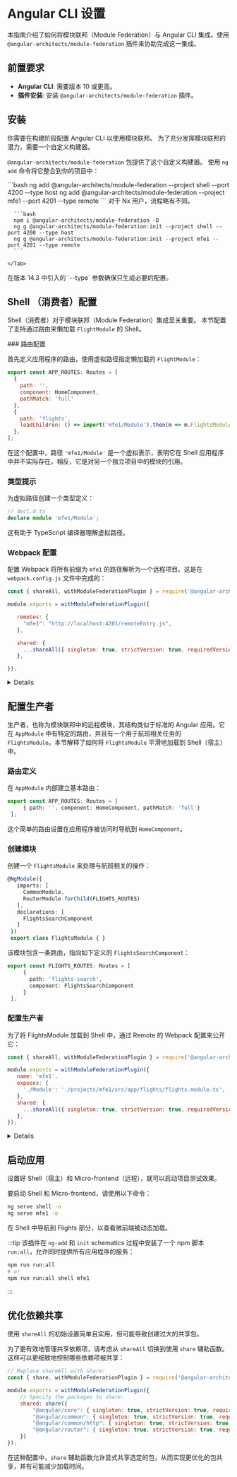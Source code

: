 
# Angular CLI 设置

本指南介绍了如何将模块联邦（Module Federation）与 Angular CLI 集成。使用 `@angular-architects/module-federation` 插件来协助完成这一集成。

## 前置要求

- **Angular CLI**: 需要版本 10 或更高。
- **插件安装**: 安装 `@angular-architects/module-federation` 插件。

## 安装

你需要在构建阶段配置 Angular CLI 以使用模块联邦。
为了充分发挥模块联邦的潜力，需要一个自定义构建器。

`@angular-architects/module-federation` 包提供了这个自定义构建器。
使用 `ng add` 命令将它整合到你的项目中：

  <Tabs>
    <Tab label="Angular CLI">
      ```bash
      ng add @angular-architects/module-federation --project shell --port 4200 --type host
      ng add @angular-architects/module-federation --project mfe1 --port 4201 --type remote
      ```
    </Tab>
    <Tab label="Nx Cli">
      对于 Nx 用户，流程略有不同。

      ```bash
      npm i @angular-architects/module-federation -D
      ng g @angular-architects/module-federation:init --project shell --port 4200 --type host
      ng g @angular-architects/module-federation:init --project mfe1 --port 4201 --type remote
      ```

    </Tab>
  </Tabs>
  <div className={"rspress-directive tip"}>
    在版本 14.3 中引入的 `--type` 参数确保只生成必要的配置。
  </div>

## Shell （消费者）配置

Shell（消费者）对于模块联邦（Module Federation）集成至关重要。
本节配置了支持通过路由来懒加载 `FlightModule` 的 Shell。

<Steps>
  ### 路由配置

  首先定义应用程序的路由，使用虚拟路径指定懒加载的 `FlightModule`：

  ```javascript
  export const APP_ROUTES: Routes = [
    {
      path: '',
      component: HomeComponent,
      pathMatch: 'full'
    },
    {
      path: 'flights',
      loadChildren: () => import('mfe1/Module').then(m => m.FlightsModule)
    },
  ];
  ```

在这个配置中，路径 `'mfe1/Module'` 是一个虚拟表示，表明它在 Shell 应用程序中并不实际存在。相反，它是对另一个独立项目中的模块的引用。

### 类型提示

为虚拟路径创建一个类型定义：

```typescript
// decl.d.ts
declare module 'mfe1/Module';
```

这有助于 TypeScript 编译器理解虚拟路径。

### Webpack 配置

配置 Webpack 将所有前缀为 `mfe1` 的路径解析为一个远程项目。这是在 `webpack.config.js` 文件中完成的：

```javascript
const { shareAll, withModuleFederationPlugin } = require('@angular-architects/module-federation/webpack');

module.exports = withModuleFederationPlugin({

   remotes: {
     "mfe1": "http://localhost:4201/remoteEntry.js",
   },

   shared: {
     ...shareAll({ singleton: true, strictVersion: true, requiredVersion: 'auto' }),
   },

});
```
<details>

  在开发中，直接硬编码远程入口的 URL 就足够了。然而，对于生产环境，需要采用动态方法。动态远程的概念在专门的文档页面“动态远程”中进一步探讨。

  - `shared` 属性指定了 Shell 和微前端（们）之间要共享的 npm 包。使用 `shareAll` 辅助方法，可以共享 `package.json` 中列出的所有依赖。这虽然便于快速设置，但可能导致共享依赖过多，这可能会对优化造成影响。
  - `singleton: true` 和 `strictVersion: true` 的组合设置指示，如果 Shell 和微前端（们）之间存在版本不匹配，Webpack 将抛出运行时错误。将 `strictVersion` 更改为 `false` 将改为运行时警告。
  - `requiredVersion: 'auto'` 选项，由 `@angular-architects/module-federation` 插件提供，可以自动从 `package.json` 确定版本，有助于防止与版本相关的问题。

</details>

</Steps>

## 配置生产者

生产者，也称为模块联邦中的远程模块，其结构类似于标准的 Angular 应用。它在 `AppModule` 中有特定的路由，并且有一个用于航班相关任务的 `FlightsModule`。本节解释了如何将 `FlightsModule` 平滑地加载到 Shell（宿主）中。

<Steps>

### 路由定义

在 `AppModule` 内部建立基本路由：

```typescript
export const APP_ROUTES: Routes = [
     { path: '', component: HomeComponent, pathMatch: 'full'}
 ];
```

这个简单的路由设置在应用程序被访问时导航到 `HomeComponent`。

### 创建模块

创建一个 `FlightsModule` 来处理与航班相关的操作：

```typescript
@NgModule({
   imports: [
     CommonModule,
     RouterModule.forChild(FLIGHTS_ROUTES)
   ],
   declarations: [
     FlightsSearchComponent
   ]
 })
 export class FlightsModule { }
```

该模块包含一条路由，指向如下定义的 `FlightsSearchComponent`：

```typescript
export const FLIGHTS_ROUTES: Routes = [
     {
       path: 'flights-search',
       component: FlightsSearchComponent
     }
 ];
```

### 配置生产者

为了将 FlightsModule 加载到 Shell 中，通过 Remote 的 Webpack 配置来公开它：

```javascript
const { shareAll, withModuleFederationPlugin } = require('@angular-architects/module-federation/webpack');

module.exports = withModuleFederationPlugin({
   name: 'mfe1',
   exposes: {
     './Module': './projects/mfe1/src/app/flights/flights.module.ts',
   },
   shared: {
     ...shareAll({ singleton: true, strictVersion: true, requiredVersion: 'auto' }),
   },
});
```

<details>
在这种配置中：

- `name` 属性将微前端标识为 `mfe1`。
- `exposes` 属性意味着 `FlightsModule` 在公共名称 `Module` 下的暴露，允许 Shell 进行引用。
- `shared` 属性列出了将与 Shell 共享的库，使用 `shareAll` 方法共享 `package.json` 中找到的所有依赖。`singleton: true` 和 `strictVersion: true` 属性确保使用共享库的单一版本，并且在版本不兼容的情况下触发运行时错误。

</details>

</Steps>

## 启动应用

设置好 Shell（宿主）和 Micro-frontend（远程），就可以启动项目测试效果。

要启动 Shell 和 Micro-frontend，请使用以下命令：

```bash
ng serve shell -o
ng serve mfe1 -o
```

在 Shell 中导航到 Flights 部分，以查看微前端被动态加载。

:::tip
该插件在 `ng-add` 和 `init` schematics 过程中安装了一个 npm 脚本 `run:all`，允许同时提供所有应用程序的服务：

```bash
npm run run:all
# or
npm run run:all shell mfe1
```
:::


## 优化依赖共享

使用 `shareAll` 的初始设置简单且实用，但可能导致创建过大的共享包。

为了更有效地管理共享依赖项，请考虑从 `shareAll` 切换到使用 `share` 辅助函数。这样可以更细致地控制哪些依赖项被共享：

```javascript
// Replace shareAll with share:
const { share, withModuleFederationPlugin } = require('@angular-architects/module-federation/webpack');

module.exports = withModuleFederationPlugin({
    // Specify the packages to share:
    shared: share({
        "@angular/core": { singleton: true, strictVersion: true, requiredVersion: 'auto' },
        "@angular/common": { singleton: true, strictVersion: true, requiredVersion: 'auto' },
        "@angular/common/http": { singleton: true, strictVersion: true, requiredVersion: 'auto' },
        "@angular/router": { singleton: true, strictVersion: true, requiredVersion: 'auto' },
    })
});
```

在这种配置中，`share` 辅助函数允许显式共享选定的包，从而实现更优化的包共享，并有可能减少加载时间。
